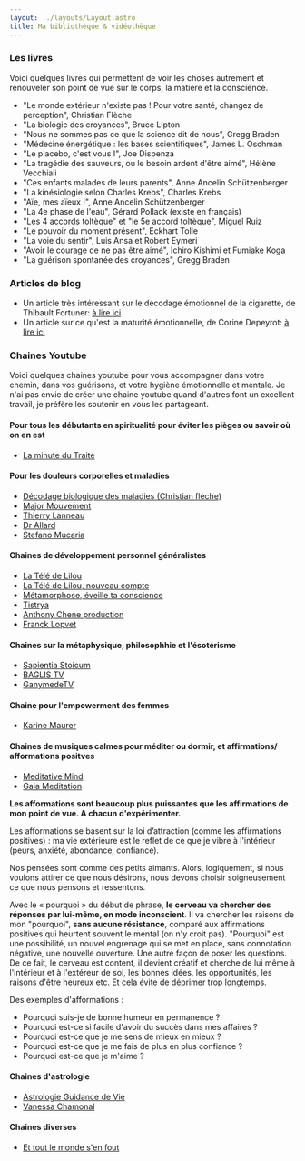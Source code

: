 ```yaml
---
layout: ../layouts/Layout.astro
title: Ma bibliothèque & vidéothèque
---
```


<Heading title="Ma bibliothèque & vidéothèque" />


### Les livres

Voici quelques livres qui permettent de voir les choses autrement et renouveler son point de vue sur le corps, la matière et la conscience.

- "Le monde extérieur n'existe pas ! Pour votre santé, changez de perception", Christian Flèche
- "La biologie des croyances", Bruce Lipton
- "Nous ne sommes pas ce que la science dit de nous", Gregg Braden
- "Médecine énergétique : les bases scientifiques", James L. Oschman
- "Le placebo, c'est vous !", Joe Dispenza
- "La tragédie des sauveurs, ou le besoin ardent d'être aimé", Hélène Vecchiali
- "Ces enfants malades de leurs parents", Anne Ancelin Schützenberger
- "La kinésiologie selon Charles Krebs", Charles Krebs
- "Aïe, mes aïeux !", Anne Ancelin Schützenberger
- "La 4e phase de l'eau", Gérard Pollack (existe en français)
- "Les 4 accords toltèque" et "le 5e accord toltèque", Miguel Ruiz
- "Le pouvoir du moment présent", Eckhart Tolle
- "La voie du sentir", Luis Ansa et Robert Eymeri
- "Avoir le courage de ne pas être aimé", Ichiro Kishimi et Fumiake Koga
- "La guérison spontanée des croyances", Gregg Braden

### Articles de blog

- Un article très intéressant sur le décodage émotionnel de la cigarette, de Thibault Fortuner: [à lire ici](https://www.thibaultfortuner.com/post/2016/12/09/r%C3%A9flexion-sur-la-cigarette)
- Un article sur ce qu'est la maturité émotionnelle, de Corine Depeyrot: [à lire ici](https://www.coachingaccompagnement.com/post/%C3%AAtes-vous-m%C3%BBrs-es-%C3%A9motionnellement-partie-1-la-gen%C3%A8se-de-la-limitation)

### Chaines Youtube

Voici quelques chaines youtube pour vous accompagner dans votre chemin, dans vos guérisons, et votre hygiène émotionnelle et mentale.
Je n'ai pas envie de créer une chaine youtube quand d'autres font un excellent travail, je préfère les soutenir en vous les partageant.

#### Pour tous les débutants en spiritualité pour éviter les pièges ou savoir où on en est
- [La minute du Traité](https://www.youtube.com/@laminutedutraite)

#### Pour les douleurs corporelles et maladies
  - [Décodage biologique des maladies (Christian flèche)](https://www.youtube.com/@decodagebiologique)
  - [Major Mouvement](https://www.youtube.com/@MajorMouvement)
  - [Thierry Lanneau](https://www.youtube.com/@ThierryLanneau)
  - [Dr Allard](https://www.youtube.com/@DrAllardDecodageBiologique)
  - [Stefano Mucaria](https://www.youtube.com/@stefanomucaria)

#### Chaines de développement personnel généralistes
  - [La Télé de Lilou](https://www.youtube.com/@LateledeLilouTV)
  - [La Télé de Lilou, nouveau compte](https://www.youtube.com/@liloumacefr)
  - [Métamorphose, éveille ta conscience](https://www.youtube.com/@metamorphosepodcast)
  - [Tistrya](https://www.youtube.com/@Tistrya)
  - [Anthony Chene production](https://www.youtube.com/@AnthonyCheneProduction)
  - [Franck Lopvet](https://www.youtube.com/@FranckLopvet)

#### Chaines sur la métaphysique, philosophhie et l'ésotérisme
  - [Sapientia Stoicum](https://www.youtube.com/@sapientiastoicum)
  - [BAGLIS TV](https://www.youtube.com/@BAGLISTV-gp)
  - [GanymedeTV](https://www.youtube.com/@GanymedeTV)

#### Chaine pour l'empowerment des femmes
  - [Karine Maurer](https://www.youtube.com/@karinemaurer2610)

#### Chaines de musiques calmes pour méditer ou dormir, et affirmations/ afformations positves
  - [Meditative Mind](https://www.youtube.com/@meditativemind)
  - [Gaia Meditation](https://www.youtube.com/@GaiaMeditation)

__Les afformations sont beaucoup plus puissantes que les affirmations de mon point de vue. A chacun d'expérimenter.__

Les afformations se basent sur la loi d’attraction (comme les affirmations positives) : ma vie extérieure est le reflet de ce que je vibre à l'intérieur (peurs, anxiété, abondance, confiance).

Nos pensées sont comme des petits aimants. Alors, logiquement, si nous voulons attirer ce que nous désirons, nous devons choisir soigneusement ce que nous pensons et ressentons.

Avec le « pourquoi » du début de phrase, __le cerveau va chercher des réponses par lui-même, en mode inconscient__. Il va chercher les raisons de mon "pourquoi", __sans aucune résistance__, comparé aux affirmations positives qui heurtent souvent le mental (on n'y croit pas). "Pourquoi" est une possibilité, un nouvel engrenage qui se met en place, sans connotation négative, une nouvelle ouverture. Une autre façon de poser les questions. De ce fait, le cerveau est content, il devient créatif et cherche de lui même à l'intérieur et à l'extéreur de soi, les bonnes idées, les opportunités, les raisons d'être heureux etc. Et cela évite de déprimer trop longtemps.

Des exemples d'afformations :

- Pourquoi suis-je de bonne humeur en permanence ?
- Pourquoi est-ce si facile d'avoir du succès dans mes affaires ?
- Pourquoi est-ce que je me sens de mieux en mieux ?
- Pourquoi est-ce que je me fais de plus en plus confiance ?
- Pourquoi est-ce que je m'aime ?

#### Chaines d'astrologie
- [Astrologie Guidance de Vie](https://www.youtube.com/@astrologieguidancedevie)
- [Vanessa Chamonal](https://www.youtube.com/@vchamonal)

#### Chaines diverses
- [Et tout le monde s'en fout](https://www.youtube.com/@Ettoutlemondesenfout)

